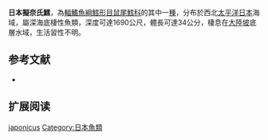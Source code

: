 {{Speciesbox
| name = 日本擬奈氏鱈
| status = NE
| status_system = iucn3.1
| trend = unknow
| genus = Paracetonurus
| species = japonicus
| authority = [[Okamura|Okamura]], 1970
| synonyms = *''Pseudonezumia japonica '',Okamura, 1970 
}}
'''日本擬奈氏鱈'''，為[[輻鰭魚綱|輻鰭魚綱]][[鱈形目|鱈形目]][[鼠尾鱈科|鼠尾鱈科]]的其中一[[種|種]]，分布於西北[[太平洋|太平洋]][[日本|日本]]海域，屬深海底棲性魚類，深度可達1690公尺，體長可達34公分，棲息在[[大陸坡|大陸坡]]底層水域，生活習性不明。

==参考文献==
*{{FishBase_species|genus=Paracetonurus|species=japonicus|year=2016|month=1}}

== 扩展阅读 ==
{{refbegin}}
{{wikispecies-inline|Paracetonurus japonicus|日本擬奈氏鱈}}
{{refend}}

[[Category:擬奈氏鱈屬|japonicus]]
[[Category:日本魚類|Category:日本魚類]]


{{鱈形目小作品}}